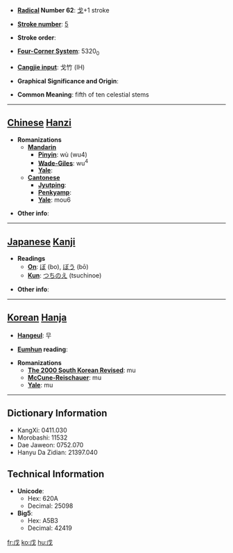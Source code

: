 * '''[[Wiktionary:Chinese radical index| Radical]] Number 62''': [[Wiktionary:Chinese radical index 戈|戈]]+1 stroke

* '''[[Wiktionary:Chinese total strokes index|Stroke number]]''': [[Wiktionary:Chinese total strokes index 5|5]]

* '''Stroke order''': 

* '''[[Wiktionary:Chinese four corner index|Four-Corner System]]''': 5320<sub>0</sub>

* '''[[Wiktionary:Chinese Cangjie index|Cangjie input]]''': 戈竹 (IH)

* '''Graphical Significance and Origin''': 

* '''Common Meaning''': fifth of ten celestial stems

----

== [[Chinese]] [[Hanzi]] ==

* '''Romanizations'''
** '''[[Mandarin]]'''
*** '''[[Pinyin]]''': wù (wu4)
*** '''[[Wade-Giles]]''': wu<sup>4</sup>
*** '''[[Yale]]''': 
** '''[[Cantonese]]'''
*** '''[[Jyutping]]''':
*** '''[[Penkyamp]]''': 
*** '''[[Yale]]''': mou6

* '''Other info''': 

----

== [[Japanese]] [[Kanji]] ==

* '''Readings'''
** '''[[On]]''': [[ぼ]] (bo), [[ぼう]] (bō)
** '''[[Kun]]''': [[つちのえ]] (tsuchinoe)

* '''Other info''':  

----

== [[Korean]] [[Hanja]] ==

* '''[[Hangeul]]''': 무

* '''[[Eumhun]] reading''': 

* '''Romanizations'''
** '''[[The 2000 South Korean Revised Romanization|The 2000 South Korean Revised]]''': mu
** '''[[McCune-Reischauer]]''': mu
** '''[[Yale]]''': mu

----

== Dictionary Information ==

* KangXi: 0411.030
* Morobashi: 11532
* Dae Jaweon: 0752.070
* Hanyu Da Zidian: 21397.040

== Technical Information ==

* '''Unicode''':
** Hex: 620A
** Decimal: 25098
* '''Big5''':
** Hex: A5B3
** Decimal: 42419

[[fr:戊]]
[[ko:戊]]
[[hu:戊]]